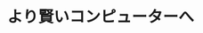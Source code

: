 ﻿---
title: "より賢いコンピューターへ"
category: "情報理工学院"
vol: 66
interviewee: "杉山 将"
url: "http://www.ms.k.u-tokyo.ac.jp/sugi/index-jp.html"
tags: ["コンピュータ","機械","機械学習","学習","変換"]
pdf: "66-3-sugiyama.pdf"
career: ""
preface: "機械学習と呼ばれる技術は、様々な形で私たちの生活を支えている。平仮名の漢字変換、インターネット検索、指紋認証、ゲームのAI、例を挙げればきりがない。杉山研究室ではそれぞれの応用例に対して個別に取り組むことよりも、それらに共通する課題の解決に力をそそいでいる。その中でも『密度比』という考え方は、応用例の多くに共通する課題を解決できる。今回の取材では密度比とそのさまざまな応用例について話を伺った。"
---
